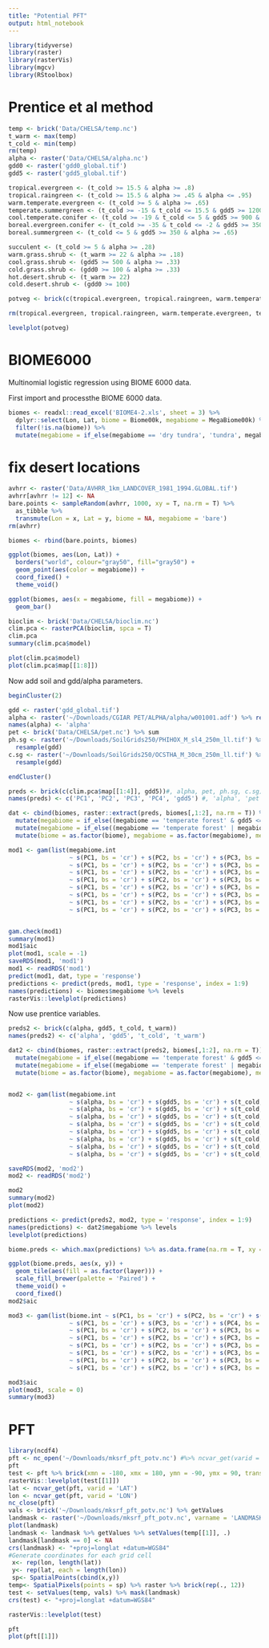 ```yaml
---
title: "Potential PFT"
output: html_notebook
---
```


```r
library(tidyverse)
library(raster)
library(rasterVis)
library(mgcv)
library(RStoolbox)
```

# Prentice et al method


```r
temp <- brick('Data/CHELSA/temp.nc')
t_warm <- max(temp)
t_cold <- min(temp)
rm(temp)
alpha <- raster('Data/CHELSA/alpha.nc')
gdd0 <- raster('gdd0_global.tif')
gdd5 <- raster('gdd5_global.tif')
```


```r
tropical.evergreen <- (t_cold >= 15.5 & alpha >= .8)
tropical.raingreen <- (t_cold >= 15.5 & alpha >= .45 & alpha <= .95)
warm.temperate.evergreen <- (t_cold >= 5 & alpha >= .65)
temperate.summergreen <- (t_cold >= -15 & t_cold <= 15.5 & gdd5 >= 1200 & alpha >= .65)
cool.temperate.conifer <- (t_cold >= -19 & t_cold <= 5 & gdd5 >= 900 & alpha >= .65)
boreal.evergreen.conifer <- (t_cold >= -35 & t_cold <= -2 & gdd5 >= 350 & alpha >= .75)
boreal.summergreen <- (t_cold <= 5 & gdd5 >= 350 & alpha >= .65)

succulent <- (t_cold >= 5 & alpha >= .28)
warm.grass.shrub <- (t_warm >= 22 & alpha >= .18)
cool.grass.shrub <- (gdd5 >= 500 & alpha >= .33)
cold.grass.shrub <- (gdd0 >= 100 & alpha >= .33)
hot.desert.shrub <- (t_warm >= 22)
cold.desert.shrub <- (gdd0 >= 100)
```

```r
potveg <- brick(c(tropical.evergreen, tropical.raingreen, warm.temperate.evergreen, temperate.summergreen, cool.temperate.conifer, boreal.evergreen.conifer, boreal.summergreen, succulent, warm.grass.shrub, cool.grass.shrub, cold.grass.shrub, hot.desert.shrub, cold.desert.shrub))

rm(tropical.evergreen, tropical.raingreen, warm.temperate.evergreen, temperate.summergreen, cool.temperate.conifer, boreal.evergreen.conifer, boreal.summergreen, succulent, warm.grass.shrub, cool.grass.shrub, cold.grass.shrub, hot.desert.shrub, cold.desert.shrub)

levelplot(potveg)
```


# BIOME6000

Multinomial logistic regression using BIOME 6000 data.

First import and processthe BIOME 6000 data.
```r
biomes <- readxl::read_excel('BIOME4-2.xls', sheet = 3) %>% 
  dplyr::select(Lon, Lat, biome = Biome00k, megabiome = MegaBiome00k) %>%
  filter(!is.na(biome)) %>%
  mutate(megabiome = if_else(megabiome == 'dry tundra', 'tundra', megabiome))
```


# fix desert locations

```r
avhrr <- raster('Data/AVHRR_1km_LANDCOVER_1981_1994.GLOBAL.tif')
avhrr[avhrr != 12] <- NA
bare.points <- sampleRandom(avhrr, 1000, xy = T, na.rm = T) %>%
  as_tibble %>%
  transmute(Lon = x, Lat = y, biome = NA, megabiome = 'bare')
rm(avhrr)
```

```r
biomes <- rbind(bare.points, biomes)

ggplot(biomes, aes(Lon, Lat)) +
  borders("world", colour="gray50", fill="gray50") +
  geom_point(aes(color = megabiome)) +
  coord_fixed() +
  theme_void()

ggplot(biomes, aes(x = megabiome, fill = megabiome)) +
  geom_bar()
```



```r
bioclim <- brick('Data/CHELSA/bioclim.nc')
clim.pca <- rasterPCA(bioclim, spca = T)
clim.pca
summary(clim.pca$model)

plot(clim.pca$model)
plot(clim.pca$map[[1:8]])
```

Now add soil and gdd/alpha parameters.
```r
beginCluster(2)

gdd <- raster('gdd_global.tif')
alpha <- raster('~/Downloads/CGIAR PET/ALPHA/alpha/w001001.adf') %>% resample(gdd)
names(alpha) <- 'alpha'
pet <- brick('Data/CHELSA/pet.nc') %>% sum
ph.sg <- raster('~/Downloads/SoilGrids250/PHIHOX_M_sl4_250m_ll.tif') %>%
  resample(gdd)
c.sg <- raster('~/Downloads/SoilGrids250/OCSTHA_M_30cm_250m_ll.tif') %>%
  resample(gdd)

endCluster()
```



```r
preds <- brick(c(clim.pca$map[[1:4]], gdd5))#, alpha, pet, ph.sg, c.sg))
names(preds) <- c('PC1', 'PC2', 'PC3', 'PC4', 'gdd5') #, 'alpha', 'pet', 'ph', 'carbon')

dat <- cbind(biomes, raster::extract(preds, biomes[,1:2], na.rm = T)) %>%
  mutate(megabiome = if_else((megabiome == 'temperate forest' & gdd5 <= 900 & gdd5 >= 350), 'boreal forest', megabiome)) %>%
  mutate(megabiome = if_else((megabiome == 'temperate forest' | megabiome == 'boreal forest') & gdd5 < 350, 'tundra', megabiome)) %>%
  mutate(biome = as.factor(biome), megabiome = as.factor(megabiome), megabiome.int = as.numeric(megabiome) - 1)

mod1 <- gam(list(megabiome.int 
                 ~ s(PC1, bs = 'cr') + s(PC2, bs = 'cr') + s(PC3, bs = 'cr') + s(PC4, bs = 'cr'),
                 ~ s(PC1, bs = 'cr') + s(PC2, bs = 'cr') + s(PC3, bs = 'cr') + s(PC4, bs = 'cr'),
                 ~ s(PC1, bs = 'cr') + s(PC2, bs = 'cr') + s(PC3, bs = 'cr') + s(PC4, bs = 'cr'),
                 ~ s(PC1, bs = 'cr') + s(PC2, bs = 'cr') + s(PC3, bs = 'cr') + s(PC4, bs = 'cr'),
                 ~ s(PC1, bs = 'cr') + s(PC2, bs = 'cr') + s(PC3, bs = 'cr') + s(PC4, bs = 'cr'),
                 ~ s(PC1, bs = 'cr') + s(PC2, bs = 'cr') + s(PC3, bs = 'cr') + s(PC4, bs = 'cr'),
                 ~ s(PC1, bs = 'cr') + s(PC2, bs = 'cr') + s(PC3, bs = 'cr') + s(PC4, bs = 'cr'),
                 ~ s(PC1, bs = 'cr') + s(PC2, bs = 'cr') + s(PC3, bs = 'cr') + s(PC4, bs = 'cr')), family = multinom(K = 8), method = 'REML', select = T, data = dat, optimizer = 'perf')


gam.check(mod1)
summary(mod1)
mod1$aic
plot(mod1, scale = -1)
saveRDS(mod1, 'mod1')
mod1 <- readRDS('mod1')
predict(mod1, dat, type = 'response')
predictions <- predict(preds, mod1, type = 'response', index = 1:9)
names(predictions) <- biomes$megabiome %>% levels
rasterVis::levelplot(predictions)
```


Now use prentice variables.
```r
preds2 <- brick(c(alpha, gdd5, t_cold, t_warm))
names(preds2) <- c('alpha', 'gdd5', 't_cold', 't_warm')

dat2 <- cbind(biomes, raster::extract(preds2, biomes[,1:2], na.rm = T)) %>%
  mutate(megabiome = if_else((megabiome == 'temperate forest' & gdd5 <= 900 & gdd5 >= 350), 'boreal forest', megabiome)) %>%
  mutate(megabiome = if_else((megabiome == 'temperate forest' | megabiome == 'boreal forest') & gdd5 < 350, 'tundra', megabiome)) %>%
  mutate(biome = as.factor(biome), megabiome = as.factor(megabiome), megabiome.int = as.numeric(megabiome) - 1)


mod2 <- gam(list(megabiome.int 
                 ~ s(alpha, bs = 'cr') + s(gdd5, bs = 'cr') + s(t_cold, bs = 'cr') + s(t_warm, bs = 'cr'),
                 ~ s(alpha, bs = 'cr') + s(gdd5, bs = 'cr') + s(t_cold, bs = 'cr') + s(t_warm, bs = 'cr'),
                 ~ s(alpha, bs = 'cr') + s(gdd5, bs = 'cr') + s(t_cold, bs = 'cr') + s(t_warm, bs = 'cr'),
                 ~ s(alpha, bs = 'cr') + s(gdd5, bs = 'cr') + s(t_cold, bs = 'cr') + s(t_warm, bs = 'cr'),
                 ~ s(alpha, bs = 'cr') + s(gdd5, bs = 'cr') + s(t_cold, bs = 'cr') + s(t_warm, bs = 'cr'),
                 ~ s(alpha, bs = 'cr') + s(gdd5, bs = 'cr') + s(t_cold, bs = 'cr') + s(t_warm, bs = 'cr'),
                 ~ s(alpha, bs = 'cr') + s(gdd5, bs = 'cr') + s(t_cold, bs = 'cr') + s(t_warm, bs = 'cr'),
                 ~ s(alpha, bs = 'cr') + s(gdd5, bs = 'cr') + s(t_cold, bs = 'cr') + s(t_warm, bs = 'cr')), family = multinom(K = 8), method = 'REML', select = F, data = dat2, optimizer = 'perf')

saveRDS(mod2, 'mod2')
mod2 <- readRDS('mod2')

mod2
summary(mod2)
plot(mod2)

predictions <- predict(preds2, mod2, type = 'response', index = 1:9)
names(predictions) <- dat2$megabiome %>% levels
levelplot(predictions)

biome.preds <- which.max(predictions) %>% as.data.frame(na.rm = T, xy = T)

ggplot(biome.preds, aes(x, y)) + 
  geom_tile(aes(fill = as.factor(layer))) + 
  scale_fill_brewer(palette = 'Paired') + 
  theme_void() + 
  coord_fixed()
mod2$aic
```



```r
mod3 <- gam(list(biome.int ~ s(PC1, bs = 'cr') + s(PC2, bs = 'cr') + s(PC3, bs = 'cr') + s(PC4, bs = 'cr') + s(Lon, Lat, bs = 'sos', k = 100),
                 ~ s(PC1, bs = 'cr') + s(PC3, bs = 'cr') + s(PC4, bs = 'cr') + s(Lon, Lat, bs = 'sos', k = 100),
                 ~ s(PC1, bs = 'cr') + s(PC2, bs = 'cr') + s(PC3, bs = 'cr') + s(PC4, bs = 'cr') + s(Lon, Lat, bs = 'sos', k = 100),
                 ~ s(PC1, bs = 'cr') + s(PC2, bs = 'cr') + s(PC3, bs = 'cr') + s(PC4, bs = 'cr') + s(Lon, Lat, bs = 'sos', k = 100),
                 ~ s(PC1, bs = 'cr') + s(PC2, bs = 'cr') + s(PC3, bs = 'cr') + s(PC4, bs = 'cr') + s(Lon, Lat, bs = 'sos', k = 100),
                 ~ s(PC1, bs = 'cr') + s(PC2, bs = 'cr') + s(PC3, bs = 'cr') + s(Lon, Lat, bs = 'sos', k = 100),
                 ~ s(PC1, bs = 'cr') + s(PC2, bs = 'cr') + s(PC3, bs = 'cr') + s(PC4, bs = 'cr') + s(Lon, Lat, bs = 'sos', k = 100),
                 ~ s(PC1, bs = 'cr') + s(PC2, bs = 'cr') + s(PC3, bs = 'cr') + s(PC4, bs = 'cr') + s(Lon, Lat, bs = 'sos', k = 100)), family = multinom(K = 8), method = 'REML', control = list(nthreads = 4), optimizer = 'perf', data = dat2)

mod3$aic
plot(mod3, scale = 0)
summary(mod3)
```



# PFT
```r
library(ncdf4)
pft <- nc_open('~/Downloads/mksrf_pft_potv.nc') #%>% ncvar_get(varid = 'PCT_PFT')
pft
test <- pft %>% brick(xmn = -180, xmx = 180, ymn = -90, ymx = 90, transpose = F)
rasterVis::levelplot(test[[1]])
lat <- ncvar_get(pft, varid = 'LAT')
lon <- ncvar_get(pft, varid = 'LON')
nc_close(pft)
vals <- brick('~/Downloads/mksrf_pft_potv.nc') %>% getValues
landmask <- raster('~/Downloads/mksrf_pft_potv.nc', varname = 'LANDMASK') 
plot(landmask)
landmask <- landmask %>% getValues %>% setValues(temp[[1]], .)
landmask[landmask == 0] <- NA
crs(landmask) <- "+proj=longlat +datum=WGS84"
#Generate coordinates for each grid cell
 x<- rep(lon, length(lat))
 y<- rep(lat, each = length(lon))
 sp<- SpatialPoints(cbind(x,y))
temp<- SpatialPixels(points = sp) %>% raster %>% brick(rep(., 12))
test <- setValues(temp, vals) %>% mask(landmask)
crs(test) <- "+proj=longlat +datum=WGS84" 

rasterVis::levelplot(test)

pft
plot(pft[[1]])
```